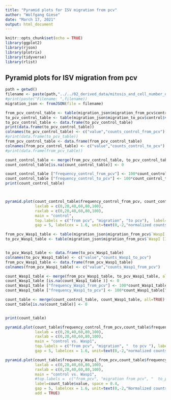 ```yaml
---
title: "Pyramid plots for ISV migration from pcv"
author: "Wolfgang Giese"
date: "March 17, 2021"
output: html_document
---
```


```r
knitr::opts_chunk$set(echo = TRUE)
library(ggplot2)
library(rjson)
library(plotrix)
library(tidyverse)
library(rlist)
```

## Pyramid plots for ISV migration from pcv

```r
path = getwd()
filename <- paste(path,"../../02_derived_data/mitosis_and_cell_number_data/mitosis_cell_number_distributions.json", sep = "/")
#print(paste("Filename: ",filename))
migration_json <- fromJSON(file = filename)
```

```r

from_pcv_control_table <- table(migration_json$migration_from_pcv$control$vISV)
to_pcv_control_table <- table(migration_json$migration_to_pcv$control$vISV)
to_pcv_control_table <- data.frame(to_pcv_control_table)
print(data.frame(to_pcv_control_table))
colnames(to_pcv_control_table) <- c("value","counts_control_from_pcv")
#print(data.frame(to_pcv_table))
from_pcv_control_table <- data.frame(from_pcv_control_table)
colnames(from_pcv_control_table) <- c("value","counts_control_to_pcv")
#print(data.frame(from_pcv_table))

count_control_table <- merge(from_pcv_control_table, to_pcv_control_table, all=TRUE)
count_control_table[is.na(count_control_table)] <- 0

count_control_table ["frequency_control_from_pcv"] <- 100*count_control_table ["counts_control_from_pcv"]/sum(count_control_table["counts_control_from_pcv"])
count_control_table ["frequency_control_to_pcv"] <- 100*count_control_table ["counts_control_to_pcv"]/sum(count_control_table["counts_control_to_pcv"])
print(count_control_table)



pyramid.plot(count_control_table$frequency_control_from_pcv, count_control_table$frequency_control_to_pcv, 
             laxlab = c(0,20,40,60,80,100),
             raxlab = c(0,20,40,60,80,100),
             main = "control", 
             top.labels = c("from pcv", "migration", "to pcv"),  label=count_control_table$value,
             gap = 5, labelcex = 1.6, unit=text(0,-2,"normalized counts (%)",cex=1.6), lxcol="#CCF2F2", rxcol = "#CCF2F2")

```

```r

from_pcv_Wasp1_table <- table(migration_json$migration_from_pcv$`WaspI [100uM]`$vISV)
to_pcv_Wasp1_table <- table(migration_json$migration_from_pcv$`WaspI [100uM]`$vISV)


to_pcv_Wasp1_table <- data.frame(to_pcv_Wasp1_table)
colnames(to_pcv_Wasp1_table) <- c("value","counts_Wasp1_to_pcv")
from_pcv_Wasp1_table <- data.frame(from_pcv_Wasp1_table)
colnames(from_pcv_Wasp1_table) <- c("value","counts_Wasp1_from_pcv")

count_Wasp1_table <- merge(from_pcv_Wasp1_table, to_pcv_Wasp1_table, all=TRUE)
count_Wasp1_table [is.na(count_Wasp1_table )] <- 0
count_Wasp1_table ["frequency_Wasp1_from_pcv"] <- 100*count_Wasp1_table["counts_Wasp1_from_pcv"]/sum(count_Wasp1_table["counts_Wasp1_from_pcv"])
count_Wasp1_table ["frequency_Wasp1_to_pcv"] <- 100*count_Wasp1_table["counts_Wasp1_to_pcv"]/sum(count_Wasp1_table["counts_Wasp1_to_pcv"])

count_table <- merge(count_control_table, count_Wasp1_table, all=TRUE)
count_table[is.na(count_table)] <- 0


print(count_table)

pyramid.plot(count_table$frequency_control_from_pcv,count_table$frequency_control_to_pcv, 
             laxlab = c(0,20,40,60,80,100),
             raxlab = c(0,20,40,60,80,100),
             main = "control vs. Wasp1", 
             top.labels = c("from pcv", "migration", "  to pcv "), label=count_table$value, 
             gap = 5, labelcex = 1.6, unit=text(0,-2,"normalized counts (%)",cex=1.6), lxcol="#E2E2E2", rxcol = "#E2E2E2")

pyramid.plot(count_table$frequency_Wasp1_from_pcv,count_table$frequency_Wasp1_to_pcv,
             laxlab = c(0,20,40,60,80,100),
             raxlab = c(0,20,40,60,80,100),
             main = "control vs. Wasp1", 
             #top.labels =  c("from_pcv", "migration from pcv", "  to_pcv "), 
             label=count_table$value, space = 0.4,
             gap = 5, labelcex = 1.6, unit=text(0,-2,"Normalized counts (%)",cex=1.6), lxcol="#FFDACC", rxcol = "#CCF2F2",
             add = TRUE)

```

